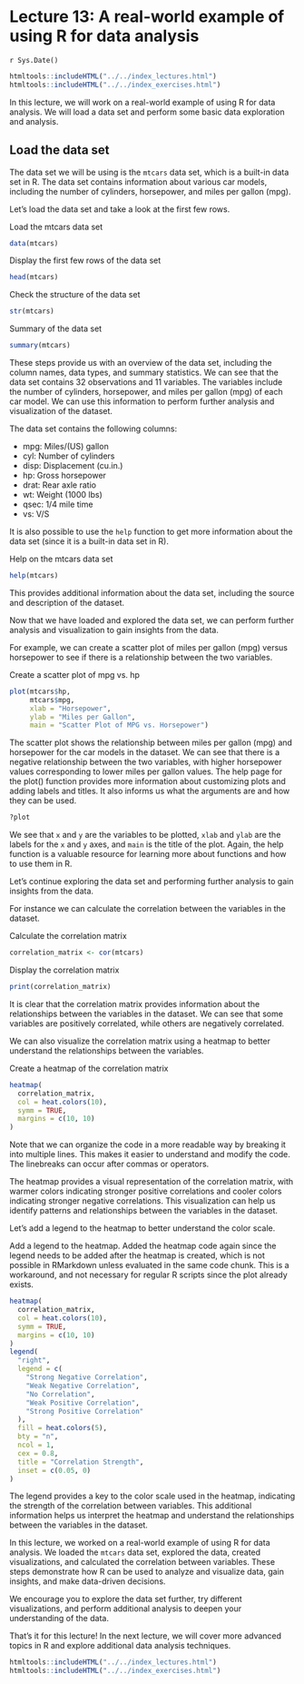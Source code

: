 # Lecture 13: A real-world example of using R for data analysis
`r Sys.Date()`

```r
htmltools::includeHTML("../../index_lectures.html")
htmltools::includeHTML("../../index_exercises.html")
```


In this lecture, we will work on a real-world example of using R for data
analysis. We will load a data set and perform some basic data exploration and
analysis.

## Load the data set

The data set we will be using is the `mtcars` data set, which is a built-in
data set in R. The data set contains information about various car models,
including the number of cylinders, horsepower, and miles per gallon (mpg).

Let's load the data set and take a look at the first few rows.

Load the mtcars data set

```r
data(mtcars)
```

Display the first few rows of the data set

```r
head(mtcars)
```

Check the structure of the data set

```r
str(mtcars)
```

Summary of the data set

```r
summary(mtcars)
```

These steps provide us with an overview of the data set, including the column
names, data types, and summary statistics. We can see that the data set
contains 32 observations and 11 variables. The variables include the number
of cylinders, horsepower, and miles per gallon (mpg) of each car model. We
can use this information to perform further analysis and visualization of the
dataset.

The data set contains the following columns:

- mpg: Miles/(US) gallon
- cyl: Number of cylinders
- disp: Displacement (cu.in.)
- hp: Gross horsepower
- drat: Rear axle ratio
- wt: Weight (1000 lbs)
- qsec: 1/4 mile time
- vs: V/S

It is also possible to use the `help` function to get more information about
the data set (since it is a built-in data set in R).

Help on the mtcars data set

```r
help(mtcars)
```

This provides additional information about the data set, including the source
and description of the dataset.

Now that we have loaded and explored the data set, we can perform further
analysis and visualization to gain insights from the data.

For example, we can create a scatter plot of miles per gallon (mpg) versus
horsepower to see if there is a relationship between the two variables.

Create a scatter plot of mpg vs. hp

```r
plot(mtcars$hp,
     mtcars$mpg,
     xlab = "Horsepower",
     ylab = "Miles per Gallon",
     main = "Scatter Plot of MPG vs. Horsepower")
```

The scatter plot shows the relationship between miles per gallon (mpg) and
horsepower for the car models in the dataset. We can see that there is a
negative relationship between the two variables, with higher horsepower
values corresponding to lower miles per gallon values. The help page for the
plot() function provides more information about customizing plots and adding
labels and titles. It also informs us what the arguments are and how they can
be used.

```r
?plot
```

We see that `x` and `y` are the variables to be plotted, `xlab` and `ylab` are the
labels for the `x` and `y` axes, and `main` is the title of the plot. Again, the
help function is a valuable resource for learning more about functions and
how to use them in R.

Let's continue exploring the data set and performing further analysis to gain
insights from the data.

For instance we can calculate the correlation between the variables in the
dataset.

Calculate the correlation matrix

```r
correlation_matrix <- cor(mtcars)
```

Display the correlation matrix

```r
print(correlation_matrix)
```

It is clear that the correlation matrix provides information about the
relationships between the variables in the dataset. We can see that some
variables are positively correlated, while others are negatively correlated.

We can also visualize the correlation matrix using a heatmap to better
understand the relationships between the variables.

Create a heatmap of the correlation matrix

```r
heatmap(
  correlation_matrix,
  col = heat.colors(10),
  symm = TRUE,
  margins = c(10, 10)
)
```

Note that we can organize the code in a more readable way by breaking it into
multiple lines. This makes it easier to understand and modify the code. The
linebreaks can occur after commas or operators.

The heatmap provides a visual representation of the correlation matrix, with
warmer colors indicating stronger positive correlations and cooler colors
indicating stronger negative correlations. This visualization can help us
identify patterns and relationships between the variables in the dataset.

Let's add a legend to the heatmap to better understand the color scale.

Add a legend to the heatmap. Added the heatmap code again since the legend
needs to be added after the heatmap is created, which is not possible in
RMarkdown unless evaluated in the same code chunk. This is a workaround,
and not necessary for regular R scripts since the plot already exists.

```r
heatmap(
  correlation_matrix,
  col = heat.colors(10),
  symm = TRUE,
  margins = c(10, 10)
)
legend(
  "right",
  legend = c(
    "Strong Negative Correlation",
    "Weak Negative Correlation",
    "No Correlation",
    "Weak Positive Correlation",
    "Strong Positive Correlation"
  ),
  fill = heat.colors(5),
  bty = "n",
  ncol = 1,
  cex = 0.8,
  title = "Correlation Strength",
  inset = c(0.05, 0)
)
```

The legend provides a key to the color scale used in the heatmap, indicating
the strength of the correlation between variables. This additional
information helps us interpret the heatmap and understand the relationships
between the variables in the dataset.

In this lecture, we worked on a real-world example of using R for data
analysis. We loaded the `mtcars` data set, explored the data, created
visualizations, and calculated the correlation between variables. These steps
demonstrate how R can be used to analyze and visualize data, gain insights,
and make data-driven decisions.

We encourage you to explore the data set further, try different
visualizations, and perform additional analysis to deepen your understanding
of the data.

That's it for this lecture! In the next lecture, we will cover more advanced
topics in R and explore additional data analysis techniques.


```r
htmltools::includeHTML("../../index_lectures.html")
htmltools::includeHTML("../../index_exercises.html")
```

